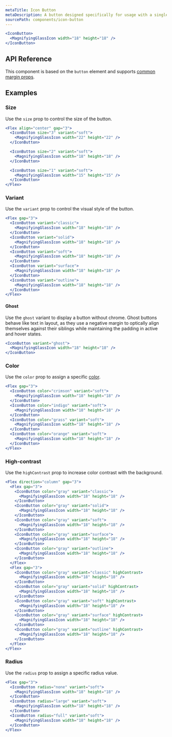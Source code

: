 ```yaml
---
metaTitle: Icon Button
metaDescription: A button designed specifically for usage with a single icon.
sourcePath: components/icon-button
---
```


```jsx live=true
<IconButton>
  <MagnifyingGlassIcon width="18" height="18" />
</IconButton>
```

## API Reference

This component is based on the `button` element and supports [common margin props](/themes/docs/theme/layout#margin-props).

<ThemesPropsTable name="IconButton" />

## Examples

### Size

Use the `size` prop to control the size of the button.

```jsx live=true
<Flex align="center" gap="3">
  <IconButton size="3" variant="soft">
    <MagnifyingGlassIcon width="22" height="22" />
  </IconButton>

  <IconButton size="2" variant="soft">
    <MagnifyingGlassIcon width="18" height="18" />
  </IconButton>

  <IconButton size="1" variant="soft">
    <MagnifyingGlassIcon width="15" height="15" />
  </IconButton>
</Flex>
```

### Variant

Use the `variant` prop to control the visual style of the button.

```jsx live=true
<Flex gap="3">
  <IconButton variant="classic">
    <MagnifyingGlassIcon width="18" height="18" />
  </IconButton>
  <IconButton variant="solid">
    <MagnifyingGlassIcon width="18" height="18" />
  </IconButton>
  <IconButton variant="soft">
    <MagnifyingGlassIcon width="18" height="18" />
  </IconButton>
  <IconButton variant="surface">
    <MagnifyingGlassIcon width="18" height="18" />
  </IconButton>
  <IconButton variant="outline">
    <MagnifyingGlassIcon width="18" height="18" />
  </IconButton>
</Flex>
```

#### Ghost

Use the `ghost` variant to display a button without chrome. Ghost buttons behave like text in layout, as they use a negative margin to optically align themselves against their siblings while maintaining the padding in active and hover states.

```jsx live=true style="lineHeight: 0"
<IconButton variant="ghost">
  <MagnifyingGlassIcon width="18" height="18" />
</IconButton>
```

### Color

Use the `color` prop to assign a specific [color](/themes/docs/theme/color).

```jsx live=true
<Flex gap="3">
  <IconButton color="crimson" variant="soft">
    <MagnifyingGlassIcon width="18" height="18" />
  </IconButton>
  <IconButton color="indigo" variant="soft">
    <MagnifyingGlassIcon width="18" height="18" />
  </IconButton>
  <IconButton color="grass" variant="soft">
    <MagnifyingGlassIcon width="18" height="18" />
  </IconButton>
  <IconButton color="orange" variant="soft">
    <MagnifyingGlassIcon width="18" height="18" />
  </IconButton>
</Flex>
```

### High-contrast

Use the `highContrast` prop to increase color contrast with the background.

```jsx live=true
<Flex direction="column" gap="3">
  <Flex gap="3">
    <IconButton color="gray" variant="classic">
      <MagnifyingGlassIcon width="18" height="18" />
    </IconButton>
    <IconButton color="gray" variant="solid">
      <MagnifyingGlassIcon width="18" height="18" />
    </IconButton>
    <IconButton color="gray" variant="soft">
      <MagnifyingGlassIcon width="18" height="18" />
    </IconButton>
    <IconButton color="gray" variant="surface">
      <MagnifyingGlassIcon width="18" height="18" />
    </IconButton>
    <IconButton color="gray" variant="outline">
      <MagnifyingGlassIcon width="18" height="18" />
    </IconButton>
  </Flex>
  <Flex gap="3">
    <IconButton color="gray" variant="classic" highContrast>
      <MagnifyingGlassIcon width="18" height="18" />
    </IconButton>
    <IconButton color="gray" variant="solid" highContrast>
      <MagnifyingGlassIcon width="18" height="18" />
    </IconButton>
    <IconButton color="gray" variant="soft" highContrast>
      <MagnifyingGlassIcon width="18" height="18" />
    </IconButton>
    <IconButton color="gray" variant="surface" highContrast>
      <MagnifyingGlassIcon width="18" height="18" />
    </IconButton>
    <IconButton color="gray" variant="outline" highContrast>
      <MagnifyingGlassIcon width="18" height="18" />
    </IconButton>
  </Flex>
</Flex>
```

### Radius

Use the `radius` prop to assign a specific radius value.

```jsx live=true
<Flex gap="3">
  <IconButton radius="none" variant="soft">
    <MagnifyingGlassIcon width="18" height="18" />
  </IconButton>
  <IconButton radius="large" variant="soft">
    <MagnifyingGlassIcon width="18" height="18" />
  </IconButton>
  <IconButton radius="full" variant="soft">
    <MagnifyingGlassIcon width="18" height="18" />
  </IconButton>
</Flex>
```
